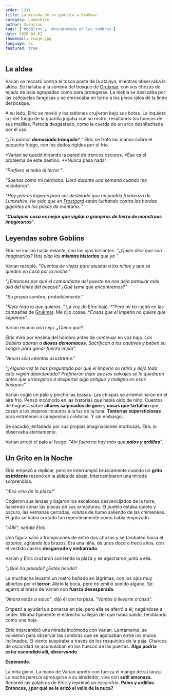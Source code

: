 ```yaml
---
order: 1311
title: La mirada de un guardia a Grukmar
category: Lumeshire
author: Valarian
tags: ['#goblins', '#escaramuza en las sombras']
date: 2020-04-02
thumbnail: image.jpg
language: es
featured: true
---
```


## La aldea

Varian se recostó contra el tosco poste de la atalaya, mientras observaba la aldea. Se hallaba a la sombra del bosque de [Grukmar](https://www.drusniel.com/el-poder-indomito-de-las-tribus-grukmar[[/]]), con sus chozas de tejado de paja agrupadas como para protegerse. La niebla se deslizaba por las callejuelas fangosas y se enroscaba en torno a los pinos ralos de la linde del bosque.

A su lado, Elric se movió y los tablones crujieron bajo sus botas. La inquieta luz del fuego de la guardia jugaba con su rostro, resaltando los huecos de sus mejillas. Parecía desgastado, como la cuerda de un arco deshilachada por el uso.

*"¿Te parece **demasiado tranquilo**? "* Elric se frotó las manos sobre el pequeño fuego, con los dedos rígidos por el frío.

*Varian se quedó mirando la pared de troncos oscuros. *Ése es el problema de este destino. **Nunca pasa nada".

*"Prefiero el tedio al terror "*.

*"Suenas como mi hermana. Lloró durante una semana cuando me reclutaron".*

*"Hay peores lugares para ser destinado que un pueblo fronterizo de Lumeshire. He oído que en [Frostgard](https://www.drusniel.com/hielo-y-hierro-los-guerreros-inquebrantables-del-imperio-de-frostgard/) están luchando contra las hordas gigantes en los pasos de montaña. "*

*"**Cualquier cosa es mejor que vigilar a granjeros de tierra de monstruos imaginarios**"*.

## Leyendas sobre Goblins

Elric se inclinó hacia delante, con los ojos brillantes. *"¿Quién dice que son imaginarios? Has oído las **mismas historias** que yo "*.

Varian resopló. *"Cuentos de viejas para asustar a los niños y que se queden en casa por la noche."*

*"¿Entonces por qué el comandante del puesto no nos deja patrullar más allá del límite del bosque? ¿Qué teme que encontremos?"*

*"Su propia sombra, probablemente."*

*"Ríete todo lo que quieras. "* La voz de Elric bajó. *"Pero mi tío luchó en las campañas de [Grukmar](https://www.drusniel.com/el-poder-indomito-de-las-tribus-grukmar[[/]]). Me dijo cosas. **Cosas que el Imperio no quiere que sepamos".*

Varian enarcó una ceja. *¿Como qué?*

Elric miró por encima del hombro antes de continuar en voz baja. *Los Goblins adoran a **dioses demoníacos**. Sacrifican a los cautivos y beben su sangre para ganar fuerza impía".*

*"Ahora sólo intentas asustarme."*

*"¿Alguna vez te has preguntado por qué el Imperio se retiró y dejó toda esta región abandonada? Prefirieron dejar que los salvajes se lo quedaran antes que arriesgarse a despertar algo antiguo y maligno en esos bosques".*

Varian cogió un palo y pinchó las brasas. Las chispas se arremolinaron en el aire frío. Pensó incómodo en las historias que había oído de niño. Cuentos de hoguera sobre **altares salpicados de gore** y **cosas que farfullan** que cazan a los viajeros incautos a la luz de la luna. **Tonterías supersticiosas** para entretener a campesinos crédulos. Y sin embargo...

Se sacudió, enfadado por sus propias imaginaciones morbosas. Elric lo observaba atentamente. 

Varian arrojó el palo al fuego. *"Ahí fuera no hay más que **palos y ardillas**"*.

## Un Grito en la Noche

Elric empezó a replicar, pero se interrumpió bruscamente cuando un **grito estridente** resonó en la aldea de abajo. Intercambiaron una mirada sorprendida.

*"¡Eso vino de la plaza!"*

Cogieron sus lanzas y bajaron los escalones desvencijados de la torre, haciendo sonar las placas de sus armaduras. El pueblo estaba quieto y oscuro, las ventanas cerradas, volutas de humo saliendo de las chimeneas. El grito se había cortado tan repentinamente como había empezado.

*"¡Allí!", señaló Elric.*

Una figura salió a trompicones de entre dos chozas y se tambaleó hacia el exterior, agitando los brazos. Era una niña, de unos doce o trece años, con el vestido casero **desgarrado y embarrado**.

Varian y Elric cruzaron corriendo la plaza y se agacharon junto a ella. 

*"¿Qué ha pasado? ¿Estás herida?*

La muchacha levantó un rostro bañado en lágrimas, con los ojos muy abiertos por el **terror**. Abrió la boca, pero no emitió sonido alguno. Se agarró al brazo de Varian con **fuerza desesperada**.

*"Ahora estás a salvo"*, dijo él con torpeza. *"Vamos a llevarte a casa".*

Empezó a ayudarla a ponerse en pie, pero ella se aferró a él, negándose a ceder. Miraba fijamente el estrecho callejón del que había salido, temblando como una hoja.

Elric intercambió una mirada incómoda con Varian. Lentamente, se volvieron para observar las sombras que se agolpaban entre los muros inclinados. El viento suspiraba a través de los resquicios de la paja. Charcos de oscuridad se acumulaban en los huecos de las puertas. **Algo podría estar escondido allí, observando**. 

**Esperando.**

La niña gimió. La mano de Varian apretó con fuerza el mango de su lanza. La noche parecía apretujarse a su alrededor, viva con **sutil amenaza**. Recordó las palabras de Elric y reprimió un escalofrío. **Palos y ardillas. Entonces, ¿por qué se le erizó el vello de la nuca?**
